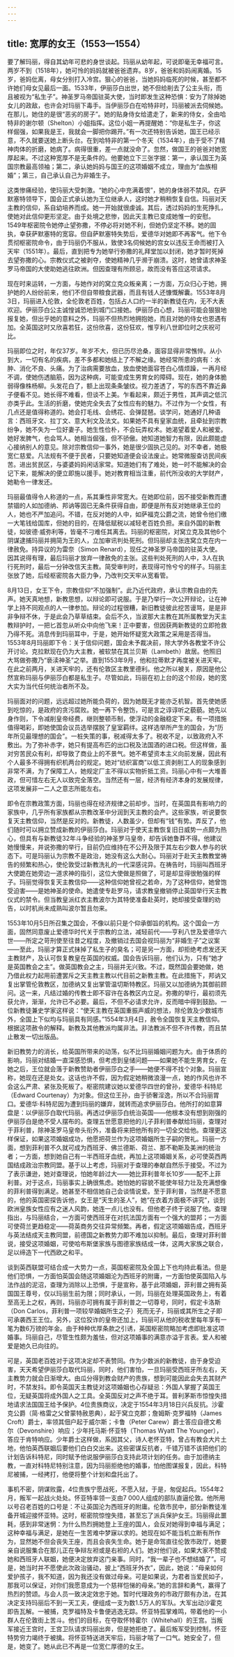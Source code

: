 ```yaml
---
---
---
```

title: 宽厚的女王（1553—1554）
---




要了解玛丽，得自其幼年可悲的身世谈起。玛丽从幼年起，可说即毫无幸福可言。两岁不到（1518年），她可怜的妈妈就被爸爸遗弃。8岁，爸爸和妈妈闹离婚。15岁，爸妈仳离，母女分别打入冷宫。狠心的爸爸，当她妈妈临死的时候，甚至都不许她们母女见最后一面。1533年，伊丽莎白出世，她不但给削去了公主头衔，而且被视为“私生子”。神圣罗马帝国驻英大使，当时即发生这种恐惧：安为了除掉她女儿的政敌，也许会对玛丽下毒手。当伊丽莎白在哈特非时，玛丽被派去伺候她。在那儿，她住的是很“恶劣的房子”。她的贴身侍女给遣走了，新来的侍女，全由哈特非的谢尔顿（Shelton）小姐指挥。这位小姐一再提醒她：“你是私生子，你这样倔强，如果我是王，我就会一脚把你踢开。”有一次还特别告诉她，国王已经示意，不久就要送她上断头台。在到哈特非的第一个冬天（1534年），由于受不了精神肉体的折磨，她病了。病得很重，差一点就没命了。忽然，做国王的爸爸对她宽厚起来。不过这种宽厚不是无条件的。他要她立下三张字据：第一，承认国王为英国宗教最高领袖；第二，承认她妈妈与国王的这项婚姻不成立，理由为“血族相婚”；第三，自己承认自己为非婚生子。

这类惨痛经验，使玛丽大受刺激。“她的心中充满着恨”，她的身体弱不禁风。在萨默塞特领导下，国会正式承认她为王位继承人，这时她才稍稍恢复自信。玛丽对天主教的信仰，系自幼培养而成。她一开始就很虔诚。其后，透过妈妈的生死挣扎，使她对此信仰更形坚定。由于处境之悲惨，因此天主教已变成她惟一的安慰。1549年枢密院令她停止望弥撒，不停必将对她不利，但她仍坚定不移。她的固执，幸获萨默塞特的宽容。但自萨默塞特失势后，爱德华对她即不再客气。他下令贯彻枢密院命令，由于玛丽仍不服从，致使3名伺候她的宫女以违反王命而被打入天牢（1551年）。最后，直到把专为她举行弥撒的礼拜堂加以封闭，她才暂时死掉去望弥撒的心。宗教仪式之被剥夺，使她精神几乎濒于崩溃。这时，她曾请求神圣罗马帝国的大使助她逃往欧洲。但因查理有所顾忌，故而没有答应这项请求。

现在时来运转，一方面，与她作对的窝立克众叛亲离；一方面，万众归心于她，拥护她的人纷纷前来，他们不但自带粮食武器，而且有钱人还慷慨解囊。1553年8月3日，玛丽进入伦敦，全伦敦老百姓，包括占人口约一半的新教徒在内，无不大表欢迎。伊丽莎白公主诚惶诚恐地到城门口接她。伊丽莎白心想，玛丽可能会狠狠地报复她，但出乎她的意料之外，玛丽不但热烈地拥抱她，而且对她的侍女也恩遇有加。全英国这时又欣喜若狂，这份欣喜，这份狂欢，惟亨利八世即位时之庆祝可比。

玛丽即位之时，年仅37岁。年岁不大，但已历尽沧桑，面容显得非常憔悴。从小到大，一切有名的疾病，差不多都和她结上了不解之缘。她经常所患的病有：水肿、消化不良、头痛。为了治病需要放血，放血使她面容苍白心情烦躁，一再月经不调，使她伤透脑筋，因为这种病，可能变成生男育女的障碍。现在，她的身体脆弱得像株杨柳。头发花白了，额上出现条条皱纹。视力差透了，写的东西不靠近鼻子便看不见。她长得不难看，但谈不上美。乍看起来，颇近于男性，其声调之低沉亦类乎此。生活的折磨，使她完全失去了女性应有的魅力。不过作为一个女性，有几点还是值得称道的。她会打毛线、会绣花、会弹琵琶。谈学问，她通好几种语言：西班牙文、拉丁文、意大利文及法文。如果她不具有皇家血统，且牵扯到宗教纷争，她不失为一位好妻子。她生性俭朴，不会玩弄权术。她渴望着爱人和被爱。她好发脾气，也会骂人。她相当倔强，但不骄傲。她知道她智力有限，因此颇能虚心接纳别人的意见。除对宗教信仰一事外，她是很少固执己见的。对不幸者，她极宽仁慈爱。凡法规有不便于民者，只要她知道便会设法废止。她常微服查访民间疾苦。进出贫民区，与婆婆妈妈闲话家常。知道她们有了难处，她一时不能解决的会记下来，能解决的便立即施以援手。她对教育相当注重，前代所没收的大学财产，她勒令一律发还。

玛丽最值得令人称道的一点，系其秉性非常宽大。在她即位前，因不接受新教而遭禁锢的人如加德纳、邦讷等固已无条件获得自由，即便是所有反对她继承王位的人，她也不严加追问。不错，在反对她的人中，如萨福克公爵之流，她曾令他们缴一大笔钱给国库，但她的目的，在降低赋税以减轻老百姓负担。来自外国的新教徒，如彼德·威弥利等，皆毫不刁难任其离去。玛丽的枢密院，对窝立克及其他6个阴谋逮捕玛丽并拥简为王的人，立加审讯判处死刑。但玛丽却主张连窝立克在内一律赦免。持异议的为雷奈（Simon Renard），现任之神圣罗马帝国的驻英大使。因其说得有理，最后玛丽才放弃一律赦免的主张。这些判处死刑的人中，3人在执行死刑时，最后一分钟改信天主教。简受审判时，表现得可怜兮兮的样子。玛丽主张放了她，后经枢密院各大臣力争，乃改判交天牢从宽看管。

8月13日，女王下令，宗教信仰“不加强制”。此乃近代政府，承认宗教自由的先声。她天真地想，新教思想，以辩论即可说服。于是乃举行一次公开辩论，让在神学上持不同观点的人一律参加。辩论的过程很糟，新旧教徒彼此挖苦谩骂，是是非非争辩不休，于是此会乃草草结束。会后不久，当波那大主教在其所属教堂为天主教辩护时，一把匕首忽从听众中向他飞来！正中要害，但因获两新教徒的立即抢救乃得不死。消息传到玛丽耳中，于是，她开始怀疑宽大政策之采用是否得当。1553年8月玛丽即下令：关于信仰问题，国会未予裁决前，除大学外各教堂不许公开讨论。克拉默现在仍为大主教，被软禁在其兰贝斯（Lambeth）故居。他照旧大骂做弥撒乃“亵渎神圣”之举。直到1553年9月，他和拉蒂默才再度被关进天牢。在此之前两月，关进天牢的，还有伦敦区主教里德利。他之所以被关，原因是他公然宣称玛丽与伊丽莎白都是私生子。尽管如此，玛丽在初上台的这个阶段，她的宽大实为当代任何统治者所不及。

玛丽面对的问题，远远超过她所能负荷的，因为她既无才能亦乏机智。首先使她感到吃惊的，是政府的贪污腐败。她一再下令整饬，可是言之谆谆听之藐藐。她先以身作则，下令减削皇帝经费，继则整顿币制，使浮动的金融稳定下来。有一项措施值得喝彩，即她使国会议员选举摆脱了皇室羁绊。这样选举所产生的国会，为“历年所见最理想的国会”。一桩失策的事，税减得太多了。税收不足，以致政府入不敷出。为了弥补赤字，她只有提高布匹的出口税及法国酒的进口税。但这样做，虽对穷苦民众有利，却导致了商业上的不景气。她不希望资本主义向前发展，因此有个人最多不得拥有织机两台的规定。她对“纺织富商”以低工资剥削工人的现象感到非常不满，为了保障工人，她规定厂主不得以实物折抵工资。玛丽心中有一大堆善政，但可惜左右无人以致完全落空。当然还有一层，经济有经济本身的发展规律，这项发展非一二人之意志所能左右。

即令在宗教政策方面，玛丽也得在经济规律之前却步。当时，在英国具有影响力的家族中，几乎所有家族都从宗教改革中分润到天主教的会产。这些家族，听说要恢复天主教信仰，当然是反对的。新教徒，人数虽少，但却有“钱”有势。弄反了，他们随时可以拥立赞成新教的伊丽莎白。玛丽对于使天主教恢复旧日威势一点颇为热心，但具有与新教徒32年斗争经验的神圣罗马皇帝，却告诉她鲁莽不得。他建议她慢慢来，并说弥撒的举行，目前仍应维持在不公开及限于其左右少数人参与的状态下。可是玛丽认为宗教不是政治，她没有这么大耐心。玛丽对于赴天主教教堂祷告的频繁和热心，使伦敦受过新教洗礼的一代深感诧异。在祷告时，玛丽叫西班牙大使跪在她旁边一道求神的指引，这位大使做是照做了，可是却显得很勉强的样子。玛丽觉得恢复天主教信仰——这种信仰她曾视之若命，为了这种信仰，她曾饱受迫害——是她神圣的使命。她遣使专赴罗马，请求教皇撤销停止英国举行天主教仪式的禁令。但当教皇派红衣主教波尔为其特使准备赴英时，她却接受查理的劝告，以时机尚未成熟叫波尔暂且勿来。

1553年10月5日所召集之国会，不像以前只是个仰承御旨的机构。这个国会一方面，固然同意废止爱德华时代关于宗教的立法，减轻前代——亨利八世及爱德华六世——所定之苛刑使至往昔之程度，及撤销过去国会视玛丽为“非婚生子”之议案——至此，玛丽才算正式抹掉了私生子的臭名；可是另一方面，却拒绝考虑发还天主教财产，及认可恢复教皇在英国的权威。国会告诉玛丽，他们认为，只有“她才是英国教会之主”。做英国教会之主，玛丽并无兴致。不过，既然国会要她做，她乃借此权力起用前遭罢斥之天主教主教以代目前之新教主教。在此措施下，邦讷又复出掌管伦敦教区，加德纳又复出掌管温切斯特教区。玛丽又以加德纳为其御前顾问。这一来，凡结过婚的传教士即不容许在各教区内立足。弥撒的举行，最初须先获允许，渐渐，允许已不必要。最后，不但不必请求允许，反而暗中得到鼓励。一位新教徒兼史学家这样说：“使天主教在英国重振声威的想法，除伦敦及少数城市外，全国上下似均与玛丽具有同感。”1554年3月4日，赦令全国恢复天主教信仰。根据这项赦令的解释。新教及其他教派均属非法。非法教派不但不许传教，而且禁止散发一切出版品。

新旧教势力的消长，给英国所带来的动荡，似不比玛丽婚姻问题为大。由于体质的影响，玛丽对结婚一直深感恐惧，但考虑到皇储问题——如果她不能生男育女，在她之后，王位就会落于新教赞助者伊丽莎白之手——她便不得不找个对象。玛丽宣称，她现在还是处女。这话也许不假，因为假定她稍微浪漫一点，她的作风也许不会这么严肃、紧张及死板了。枢密院建议她以爱德华四世的曾孙，爱德华·科特尼（Edward Courtenay）为对象。但这位王孙，由于骄奢淫逸，所以不合玛丽胃口。爱德华·科特尼因为遭到玛丽的嫌弃，就转而追求伊丽莎白。他所打的如意算盘是：以伊丽莎白取代玛丽。再透过伊丽莎白统治英国——他根本没有想到刚强的伊丽莎白是绝不受人摆布的。查理五世愿意把他的儿子菲利普奉献给玛丽，查理对于菲利普，除神圣罗马皇帝头衔外，准备将来把他所有的一切全交给他。查理更这样保证，如果这项婚姻成功，他愿把荷兰作为这项婚姻所生子嗣的贺礼。玛丽一方面，想到菲利普不久就可成为西班牙、佛兰德斯、荷兰、那不勒斯及美洲的统治者；一方面，想到她自己有一半西班牙血统，再加上这项婚姻关系，必可使英西两国结成政治宗教同盟。基于以上考虑，玛丽对于查理的奉献自然乐于接受。不过为了表示谦逊，她对查理说，怕她年龄过大——她比菲利普年长10岁——配不上菲利普。对于这点，玛丽事实上确很焦虑。她怕她的容貌不能使年轻力壮及充满想像的菲利普得到满足。她甚至不相信她自己会谈情说爱。至于菲利普，当然是不愿意的，他的英国密探告诉他，女王是“天生的圣人”，她“在衣着方面极不讲究”，谈到欧洲皇族女性应有之迷人风韵，她连一点儿也没有。但他老子终于说服了他。查理指出，与玛丽结合，一方面可使西班牙在对抗法国方面有一个强大的盟邦；一方面可使荷兰更趋稳定——荷英商务交往异常频繁。再者，假定这项婚姻告成，西班牙与英法结成天主教同盟，前德国之新教势力即不难加以抑制。最后，查理对菲利普说，接受这项婚姻，可使哈布斯堡家族与图德家族结成一体，这两大家族之联合，足以缔造下一代西欧之和平。

谈到英西联盟可结合成一大势力一点，英国枢密院及全国上下也均持此看法。但是他们恐惧，一方面怕英国会随这项婚姻沦为西班牙的附庸，一方面怕使英国陷入与法作战的泥沼，查理为消除以上恐惧，于是宣称，基于此项婚姻，菲利普之拥有英国国王尊号，仅以玛丽生前为限；同时承认，一则，玛丽在处理英国政务上，有着至高无上之权，再则，玛丽亦可拥有属于菲利普之一切尊号，同时，假定卡洛斯（Don Carlos，菲利普一项较早婚姻所生之子）死而无子，玛丽或其所生之子即可承袭西王王位。另外，这位狡诈的皇帝还加上，玛丽可从他的税收里每年享有一笔为数6万镑的年金。由于种种优厚条款之引诱，英国枢密院略加考虑即批准这项婚事。玛丽自己，尽管生性颇为羞怯，但对这项婚事的满意亦溢于言表。爱人和被爱是她久已向往的。

可是，英国老百姓对于这项决定却不表赞同。作为少数派的新教徒，由于身受迫害，天天希望伊丽莎白取代玛丽，同时，他们害怕，一旦玛丽受西班牙所左右，天主教势力就会日渐增大。由瓜分得到教会财产的贵族，想到可能因此会失去其财产时，不禁发抖。即令英国天主教徒对这项婚姻也心存疑忌：外国人掌握了英国王位，无疑英国将成外国人之工具。全英国反对之声不绝于耳。普利茅斯市惊惶失措地请求法国国王给予保护。4位贵族商议，决定于1554年3月18日兴兵反抗。沙霍克公爵（简·格雷之父曾蒙特赦恩典），起于窝立克郡；詹姆斯·克罗福特（James Croft）爵士，率领其佃户起于威尔斯；卡鲁（Peter Carew）爵士答应自德文希尔（Devonshire）响应；少年托马斯·怀亚特（Thomas Wyatt The Younger），答应于肯特响应。少年爵士这样做，系因其父，诗人老怀亚特，曾占有教会大片土地，他怕英西联姻后要他们白白交出来。这些密谋反抗者，千错万错不该把他们的计划告诉科特尼，同时赋予他说服伊丽莎白支持此项计划的任务。由于加德纳主教，一直对科特尼特别注意，因为玛丽拒绝他的婚事，怕他图谋报复，因此，科特尼被捕，一经拷打，他便将整个计划和盘托出了。

事机不密，阴谋败露，4位贵族宁愿战死，不愿入狱，于是，匆促起兵。1554年2月，叛军一起战火处处。怀亚特率领一支由7 000人组成的部队直逼伦敦。他所用以号召老百姓的口号是：不让英国沦为西班牙的附庸。伦敦市民中，部分新教徒准备开城迎接怀亚特。这时，枢密院惊惶失措，甚至忘了派兵保护女王。玛丽得此噩耗，感到非常迷惘：为什么热烈拥她登上王座的国人，会反对她得到幸福与满足；这种幸福与满足，是她在一生苦难中梦寐以求的。她现在如不能当机立断有所作为，显然她不但会丧失王座，而且会丧失生命。她于是命驾直往伦敦市政厅，她要亲自说服集合在那儿正在争辩左袒或是右袒的人们。她对他们说，如果大家不赞成她和西班牙人联姻，她便决定放弃这门亲事。同时，“我一辈子也不想结婚了”。可是，她当时并不愿使此次政治骚动，披上“西班牙外衣”，因此，她说：“母亲如何爱护孩子，我不知道，因为我还没有做过母亲。可是如果说，为君者当爱民如子，那我可以保证，对你们我愿意成为一个慈祥恺悌的母亲。”她的言辞和勇气，赢得了热烈的赞颂。与会人员一致决定效忠于她。暂时代理政务的市政厅颇有办法，在其决定支持玛丽后不到一天工夫，便组成一支为数1.5万人的军队。大军出动沙霍克即告瓦解。一被捕，克罗福特及卡鲁便逃逸无踪。怀亚特孤掌难鸣，带着他的一小群人在伦敦街上苦斗。他们的目标，在夺取怀特霍尔（Whitehall）的王宫。当叛军接近王宫时，王宫卫队请求玛丽出奔，但是她拒绝了。最后叛军受到控制，怀亚特势穷力竭终于被擒。将怀亚特送进天牢后，玛丽才喘了一口气。她安全了，但是，她变了。她从此已不再是一位宽仁厚德的女王。